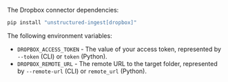 The Dropbox connector dependencies:

```bash CLI, Python
pip install "unstructured-ingest[dropbox]"
```

The following environment variables:

- `DROPBOX_ACCESS_TOKEN` - The value of your access token, represented by `--token` (CLI) or `token` (Python).
- `DROPBOX_REMOTE_URL` - The remote URL to the target folder, represented by `--remote-url` (CLI) or `remote_url` (Python).